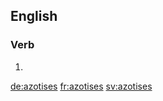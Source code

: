 
==English==

===Verb===
{{head|en|verb form}}

# {{en-third-person singular of|azotise}}

[[de:azotises]]
[[fr:azotises]]
[[sv:azotises]]